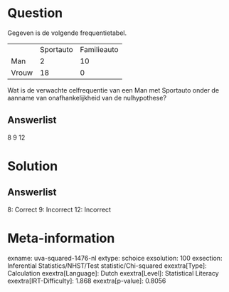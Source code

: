 Question
========

Gegeven is de volgende frequentietabel.

  ------- ----------- -------------
          Sportauto   Familieauto
  Man     2           10
  Vrouw   18          0
  ------- ----------- -------------

Wat is de verwachte celfrequentie van een Man met Sportauto onder de
aanname van onafhankelijkheid van de nulhypothese?

Answerlist
----------

8
9
12

Solution
========

Answerlist
----------

8: Correct
9: Incorrect
12: Incorrect

Meta-information
================
exname: uva-squared-1476-nl
extype: schoice
exsolution: 100
exsection: Inferential Statistics/NHST/Test statistic/Chi-squared
exextra[Type]: Calculation
exextra[Language]: Dutch
exextra[Level]: Statistical Literacy
exextra[IRT-Difficulty]: 1.868
exextra[p-value]: 0.8056
